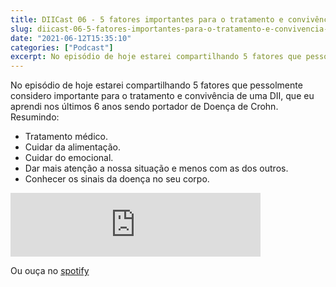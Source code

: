 ```yaml
---
title: DIICast 06 - 5 fatores importantes para o tratamento e convivência de uma DII
slug: diicast-06-5-fatores-importantes-para-o-tratamento-e-convivencia-com-uma-doenca-inflamatoria-intestinal
date: "2021-06-12T15:35:10"
categories: ["Podcast"]
excerpt: No episódio de hoje estarei compartilhando 5 fatores que pessolmente considero importante para o tratamento e convivência de uma DII
---
```


No episódio de hoje estarei compartilhando 5 fatores que pessolmente considero importante para o tratamento e convivência de uma DII, que eu aprendi nos últimos 6 anos sendo portador de Doença de Crohn. Resumindo:

- Tratamento médico.
- Cuidar da alimentação.
- Cuidar do emocional.
- Dar mais atenção a nossa situação e menos com as dos outros.
- Conhecer os sinais da doença no seu corpo.

<iframe
  src="https://anchor.fm/diicast/embed/episodes/DIICast-06---5-fatores-importantes-para-o-tratamento-e-convivncia-com-uma-doena-inflamatria-intestinal-e11f21t"
  height="102px"
  width="400px"
  frameborder="0"
  scrolling="no"
></iframe>

Ou ouça no [spotify](https://open.spotify.com/show/1bBEJfb7HTj3rKrehJEFbd)
